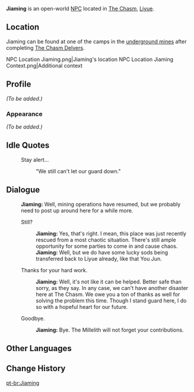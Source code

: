 {{Meta
<!-- Remove this template after adding the missing info -->
|missing_NPC_profile  = yes
}}
{{Character Infobox
|name             = Jiaming
|type             = Open-World NPC
|image            = NPC Jiaming.png
|region           = Liyue
|location         = Liyue
|affiliation      = Millelith
|title            = Millelith Sergeant
|voiceEN          = 
|voiceCN          = 
|voiceJP          = 
}}
'''Jiaming''' is an open-world [[NPC]] located in [[The Chasm (Subregion)|The Chasm]], [[Liyue]].

==Location==
Jiaming can be found at one of the camps in the [[The Chasm/Underground Mines|underground mines]] after completing [[The Chasm Delvers]].
<gallery>
NPC Location Jiaming.png|Jiaming's location
NPC Location Jiaming Context.png|Additional context
</gallery>

==Profile==
<!-- detailed story/lore information goes here -->
''(To be added.)''

===Appearance===
''(To be added.)''

==Idle Quotes==
{{Dialogue Start}}
: {{DIcon|Idle}} Stay alert...
:: {{A|VO Jiaming 01.ogg}} "We still can't let our guard down."
{{Dialogue End}}

==Dialogue==
{{Dialogue Start}}
:'''Jiaming:''' Well, mining operations have resumed, but we probably need to post up around here for a while more.
:{{DIcon}} Still?
::'''Jiaming:''' Yes, that's right. I mean, this place was just recently rescued from a most chaotic situation. There's still ample opportunity for some parties to come in and cause chaos.
::'''Jiaming:''' Well, but we do have some lucky sods being transferred back to Liyue already, like that You Jun.
:{{DIcon}} Thanks for your hard work.
::'''Jiaming:''' Well, it's not like it can be helped. Better safe than sorry, as they say. In any case, we can't have another disaster here at The Chasm. We owe you a ton of thanks as well for solving the problem this time. Though I stand guard here, I do so with a hopeful heart for our future.
:{{DIcon}} Goodbye.
::'''Jiaming:''' Bye. The Millelith will not forget your contributions.
{{Dialogue End}}

==Other Languages==
{{Other Languages
|default_hidden = 1
|en      = Jiaming
|zhs     = 嘉铭
|zhs_rm  = Jiāmíng
|zht     = 嘉銘
|zht_rm  = Jiāmíng
|ja      = 嘉銘
|ja_rm   = Kamei{{Assumed}}
|ko      = {{tt|가|嘉}}민
|es      = Jiaming
|fr      = Jiaming
|ru      = Цзя Мин
|th      = Jiaming
|vi      = Jiaming
|de      = Jiaming
|id      = Jiaming
|pt      = Jiaming
|tr      = Jiaming
|it      = Jiaming
}}

==Change History==
{{Change History|2.6}}

[[pt-br:Jiaming]]